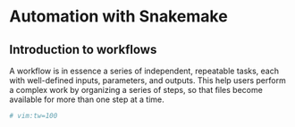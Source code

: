 # Automation with Snakemake {#snakemake}

## Introduction to workflows {#workflows}

A workflow is in essence a series of independent, repeatable tasks, each with well-defined inputs,
parameters, and outputs. This help users perform a complex work by organizing a series of steps, so
that files become available for more than one step at a time.

```r
# vim:tw=100
```
